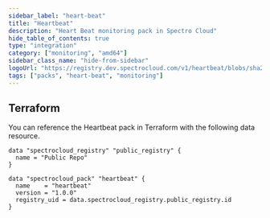 ```yaml
---
sidebar_label: "heart-beat"
title: "Heartbeat"
description: "Heart Beat monitoring pack in Spectro Cloud"
hide_table_of_contents: true
type: "integration"
category: ["monitoring", "amd64"]
sidebar_class_name: "hide-from-sidebar"
logoUrl: "https://registry.dev.spectrocloud.com/v1/heartbeat/blobs/sha256:19fec69ae172c3e54d5fb09c176517cf7bfeb1bc740bde65c200e14115510313?type=image.webp"
tags: ["packs", "heart-beat", "monitoring"]
---
```


<RedirectPackPage packName="heartbeat" />

## Terraform

You can reference the Heartbeat pack in Terraform with the following data resource.

```hcl
data "spectrocloud_registry" "public_registry" {
  name = "Public Repo"
}

data "spectrocloud_pack" "heartbeat" {
  name    = "heartbeat"
  version = "1.0.0"
  registry_uid = data.spectrocloud_registry.public_registry.id
}
```
